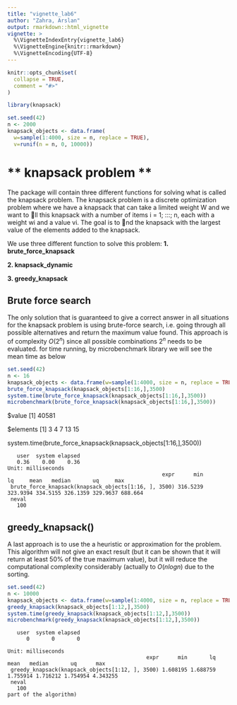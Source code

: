```yaml
---
title: "vignette_lab6"
author: "Zahra, Arslan"
output: rmarkdown::html_vignette
vignette: >
  %\VignetteIndexEntry{vignette_lab6}
  %\VignetteEngine{knitr::rmarkdown}
  %\VignetteEncoding{UTF-8}
---
```


```r
knitr::opts_chunk$set(
  collapse = TRUE,
  comment = "#>"
)
```

```r
library(knapsack)
```


```r
set.seed(42)
n <- 2000
knapsack_objects <- data.frame(
  w=sample(1:4000, size = n, replace = TRUE),
  v=runif(n = n, 0, 10000))
```
# ** knapsack problem **
The package will contain three different functions for solving what is called the knapsack problem.
The knapsack problem is a discrete optimization problem where we have a knapsack that can take a
limited weight W and we want to ll this knapsack with a number of items i = 1; :::; n, each with a
weight wi and a value vi. The goal is to nd the knapsack with the largest value of the elements added
to the knapsack.

We use three different function to solve this problem:
**1. brute_force_knapsack**

**2. knapsack_dynamic**

**3. greedy_knapsack**

## Brute force search

The only solution that is guaranteed to give a correct answer in all situations for the knapsack problem
is using brute-force search, i.e. going through all possible alternatives and return the maximum value
found. This approach is of complexity $O(2^n)$ since all possible combinations $2^n$ needs to be evaluated.
for time running, by microbenchmark library we will see the mean time as below

```r
set.seed(42)
n <- 16
knapsack_objects <- data.frame(w=sample(1:4000, size = n, replace = TRUE),v=runif(n = n, 0, 10000))
brute_force_knapsack(knapsack_objects[1:16,],3500)
system.time(brute_force_knapsack(knapsack_objects[1:16,],3500))
microbenchmark(brute_force_knapsack(knapsack_objects[1:16,],3500))
```

$value
[1] 40581

$elements
[1]  3  4  7 13 15

system.time(brute_force_knapsack(knapsack_objects[1:16,],3500))
```
   user  system elapsed 
   0.36    0.00    0.36 
Unit: milliseconds
                                                 expr      min       lq     mean   median       uq     max
 brute_force_knapsack(knapsack_objects[1:16, ], 3500) 316.5239 323.9394 334.5155 326.1359 329.9637 688.664
 neval
   100
```   
##  **greedy_knapsack()**
<p> A last approach is to use the a heuristic or approximation for the problem. This algorithm will not
give an exact result (but it can be shown that it will return at least 50% of the true maximum value),
but it will reduce the computational complexity considerably (actually to $O(n log n)$ due to the sorting.
```r
set.seed(42)
n <- 10000
knapsack_objects <- data.frame(w=sample(1:4000, size = n, replace = TRUE),v=runif(n = n, 0, 10000))
greedy_knapsack(knapsack_objects[1:12,],3500)
system.time(greedy_knapsack(knapsack_objects[1:12,],3500))
microbenchmark(greedy_knapsack(knapsack_objects[1:12,],3500))
```


```
   user  system elapsed 
      0       0       0 

Unit: milliseconds
                                            expr      min       lq     mean   median       uq      max
 greedy_knapsack(knapsack_objects[1:12, ], 3500) 1.608195 1.688759 1.755914 1.716212 1.754954 4.343255
 neval
   100
part of the algorithm)
```